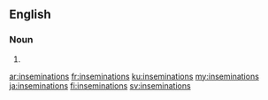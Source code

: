==English==

===Noun===
{{head|en|noun plural form}}

# {{plural of|insemination|lang=en}}

[[ar:inseminations]]
[[fr:inseminations]]
[[ku:inseminations]]
[[my:inseminations]]
[[ja:inseminations]]
[[fi:inseminations]]
[[sv:inseminations]]